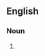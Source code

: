 {{also|eyedrop|eye-drop}}
==English==

===Noun===
{{en-noun}}
{{wikipedia}}

# {{alt form|en|eyedrop}}